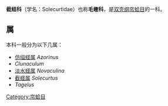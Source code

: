{{Automatic taxobox
| taxon = Solecurtidae
| image = Solenocurtus sp. - Finnish Museum of Natural History - DSC04694.JPG
| image_caption = 
| authority = [[阿尔西德·道比尼|Orbigny]]，1846
}}
'''截蛏科'''（学名：Solecurtidae）也称'''毛蟶科'''，是[[双壳纲|双壳纲]][[帘蛤目|帘蛤目]]的一科。
==属==
本科一般分为以下几属：
*[[仿缢蛏属|仿缢蛏属]] ''Azorinus'' 
*''Clunaculum'' 
*[[淡水蛏属|淡水蛏属]] ''Novaculina''
*[[截蛏属|截蛏属]] ''Solecurtus ''
*''Tagelus''


{{Mollusc-stub}}
[[Category:帘蛤目|Category:帘蛤目]]